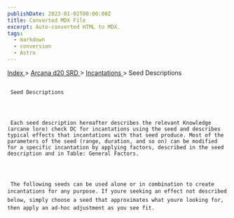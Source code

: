 ```yaml
---
publishDate: 2023-01-02T00:00:00Z
title: Converted MDX File
excerpt: Auto-converted HTML to MDX.
tags:
  - markdown
  - conversion
  - Astro
---
```


[
Index
](-index) >
[
Arcana d20 SRD
](arcana-d20-srd-index) >
[
Incantations
](arcana-d20-srd-incantations-index) > Seed Descriptions

##

     Seed Descriptions




     Each seed description hereafter describes the relevant Knowledge (arcane lore) check DC for incantations using the seed and describes typical effects that incantations with that seed produce. Most of the parameters of the seed (range, duration, and so on) can be modified for a specific incantation by applying factors, described in the seed description and in Table: General Factors.




     The following seeds can be used alone or in combination to create incantations for any purpose. If youre seeking an effect not described below, simply choose a seed that approximates what youre looking for, then apply an ad-hoc adjustment as you see fit.

